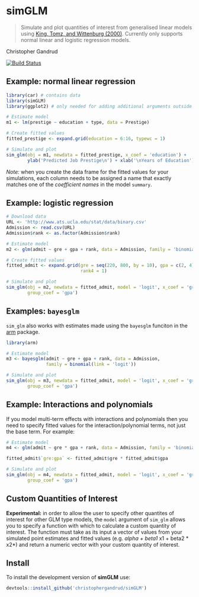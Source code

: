 # simGLM

> Simulate and plot quantities of interest from generalised linear
    models using [King, Tomz, and Wittenburg (2000)](http://www.jstor.org/stable/2669316).
    Currently only supports normal linear and logistic regression models.

Christopher Gandrud

[![Build Status](https://travis-ci.org/christophergandrud/simGLM.svg?branch=master)](https://travis-ci.org/christophergandrud/simGLM)

## Example: normal linear regression

```r
library(car) # contains data
library(simGLM)
library(ggplot2) # only needed for adding additional arguments outside of sim_glm

# Estimate model
m1 <- lm(prestige ~ education + type, data = Prestige)

# Create fitted values
fitted_prestige <- expand.grid(education = 6:16, typewc = 1)

# Simulate and plot
sim_glm(obj = m1, newdata = fitted_prestige, x_coef = 'education') +
        ylab('Predicted Job Prestige\n') + xlab('\nYears of Education')
```

*Note:* when you create the data frame for the fitted values for your simulations, each column needs to be assigned a name that exactly matches one of the *coefficient names* in the model `summary`.  

## Example: logistic regression

```r
# Download data
URL <- 'http://www.ats.ucla.edu/stat/data/binary.csv'
Admission <- read.csv(URL)
Admission$rank <- as.factor(Admission$rank)

# Estimate model
m2 <- glm(admit ~ gre + gpa + rank, data = Admission, family = 'binomial')

# Create fitted values
fitted_admit <- expand.grid(gre = seq(220, 800, by = 10), gpa = c(2, 4), 
                            rank4 = 1)

# Simulate and plot
sim_glm(obj = m2, newdata = fitted_admit, model = 'logit', x_coef = 'gre', 
        group_coef = 'gpa')
```

## Examples: `bayesglm`

`sim_glm` also works with estimates made using the `bayesglm` funciton in the [arm](https://cran.r-project.org/web/packages/arm/index.html) package.

```r
library(arm)
```

```r

# Estimate model
m3 <- bayesglm(admit ~ gre + gpa + rank, data = Admission, 
               family = binomial(link = 'logit'))

# Simulate and plot
sim_glm(obj = m3, newdata = fitted_admit, model = 'logit', x_coef = 'gre', 
        group_coef = 'gpa')
```

## Example: Interactions and polynomials

If you model multi-term effects with interactions and polynomials then you need to specify fitted values for the interaction/polynomial terms, not just the base term. For example:

```r
# Estimate model
m4 <- glm(admit ~ gre * gpa + rank, data = Admission, family = 'binomial')

fitted_admit$`gre:gpa` <- fitted_admit$gre * fitted_admit$gpa

# Simulate and plot
sim_glm(obj = m4, newdata = fitted_admit, model = 'logit', x_coef = 'gre', 
        group_coef = 'gpa')

```

## Custom Quantities of Interest

**Experimental:** in order to allow the user to specify other quantites of interest for other GLM type models, the `model` argument of `sim_glm` allows you to specify a function with which to calculate a custom quantity of interest. The function must take as its input a vector of values from your simulated point estimates and fitted values (e.g. *alpha + beta1 * x1 + beta2 * x2*) and return a numeric vector with your custom quantity of interest.

## Install

To install the development version of **simGLM** use:

```r
devtools::install_github('christophergandrud/simGLM')
```